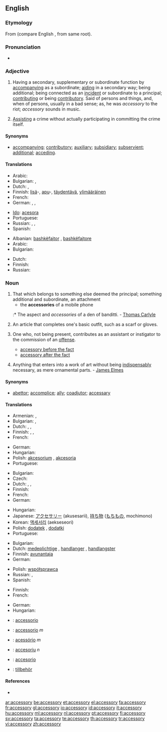 {{also|accessory breathing}}
==English==

===Etymology===
From {{etyl|la}} {{term|accessorius}} (compare English {{term|access}}, from same root).

<!-- What's this got to do with anything?

===Pronunciation===
: '''Note:''' Ash accents the [[antepenult]]; and this is not only more regular, but [[preferable]], on account of [[easiness]] of pronunciation. Most [[orhoëpists]] place the accent on the ''first'' syllable. -->

===Pronunciation===
* {{IPA|/əkˈsɛsərɪ/}}

===Adjective===
{{en-adj}}

# Having a secondary, supplementary or subordinate function by [[accompanying]] as a subordinate; [[aiding]] in a secondary way; being additional; being connected as an [[incident]] or subordinate to a principal; [[contributing]] or being [[contributory]]. Said of persons and things, and, when of persons, usually in a bad sense; as, he was ''accessory'' to the riot; ''accessory'' sounds in music.
# {{context|legal}} [[assist|Assisting]] a crime without actually participating in committing the crime itself.

====Synonyms====
* [[accompanying]]; [[contributory]]; [[auxiliary]]; [[subsidiary]]; [[subservient]]; [[additional]]; [[acceding]].

====Translations====
{{trans-top|having a supplementary function}}
* Arabic: {{t|ar|كمالي}}
* Bulgarian: {{t|bg|спомагателен}},  {{t|bg|допълнителен}}
* Dutch: {{t-|nl|meegeleverd}}, {{t+|nl|toegevoegd}}
* Finnish: [[lisä]]-, [[apu]]-, [[täydentää|täydentävä]], [[ylimääräinen]]
* French: {{t+|fr|accessoire}}
* German: {{t|de|nebensächlich}}, {{t+|de|zusätzlich}}, {{t|de|begleitend}}
{{trans-mid}}
* [[Ido]]: [[acesora]]
* Portuguese: {{t+|pt|acessório}}
* Russian: {{t|ru|вспомогательный|tr=vspomogát'el'nyj}}, {{t|ru|добавочный|tr=dobávočnyj}}, {{t|ru|дополнительный|tr=dopolnít'el'nyj}}
* Spanish: {{t-|es|accesorio}}
{{trans-bottom}}

{{trans-top|assisting a crime}}
* Albanian: [[bashkëfajtor]] {{m}}, [[bashkëfajtore]] {{f}}
* Arabic: {{t|ar|مساعد}}
* Bulgarian: {{t|bg|съучастнически}}
{{trans-mid}}
* Dutch: {{t+|nl|medeplichtig}}
* Finnish: {{t-|fi|avustava}}
* Russian: {{t|ru|соучаствующий|tr=součástvujuš'ij}}
{{trans-bottom}}

===Noun===
{{en-noun|accessories}}

# That which belongs to something else deemed the principal; something additional and subordinate, an attachment
#* the '''accessories''' of a mobile phone
#:* The aspect and ''accessories'' of a den of banditti. - [[w:Thomas Carlyle|Thomas Carlyle]]
# An article that completes one's basic outfit, such as a scarf or gloves.
# {{legal}} One who, not being present, contributes as an assistant or instigator to the commission of an [[offense]].
#* [[accessory before the fact]]
#* [[accessory after the fact]]
# {{context|fine arts}} Anything that enters into a work of art without being [[indispensably]] necessary, as mere ornamental parts. - [[w:James Elmes|James Elmes]]

====Synonyms====
* [[abettor]]; [[accomplice]]; [[ally]]; [[coadjutor]]; [[accessary]]

====Translations====
{{trans-top|attachment}}
* Armenian: {{t-|hy|պիտույք|tr=pituyk’}},  {{t-|hy|պարագա|tr=paraga}}
* Bulgarian: {{t|bg|допълнение}},  {{t|bg|принадлежност}}
* Dutch: {{t+|nl|accessoire|n}}, {{t+|nl|aanhangsel|n}}, {{t+|nl|toebehoren|n}}
* Finnish: {{t+|fi|lisävaruste}}, {{t-|fi|varuste}}, {{t-|fi|tarvike}}
* French: {{t+|fr|accessoire|m}}
{{trans-mid}}
* German: {{t-|de|Zubehör|n}}
* Hungarian: {{t+|hu|tartozék}}
* Polish: [[akcesorium]] {{n}}, [[akcesoria]] {{p}}
* Portuguese: {{t+|pt|acessório|m}}
{{trans-bottom}}

{{trans-top|clothing accessory}}
* Bulgarian: {{t|bg|аксесоар}}
* Czech: {{t-|cs|doplněk|m}}
* Dutch: {{t+|nl|accessoire|n}}, {{t+|nl|aanhangsel|n}}, {{t+|nl|toebehoren|n}}
* Finnish: {{t-|fi|asuste}}
* French: {{t+|fr|accessoire|m}}
* German: {{t+|de|Accessoire|n}}
{{trans-mid}}
* Hungarian: {{t+|hu|kiegészítő}}
* Japanese: [[アクセサリー]] (akusesarii), [[持ち物]] ([[もちもの]], mochimono)
* Korean: [[액세서리]] (aekseseori)
* Polish: [[dodatek]] {{m}}, [[dodatki]] {{p}}
* Portuguese: {{t+|pt|acessório|m}}
{{trans-bottom}}

{{trans-top|contributor to an offense}}
* Bulgarian: {{t|bg|съучастник}}
* Dutch: [[medeplichtige]] {{m|f}}, [[handlanger]] {{m}}, [[handlangster]] {{f}}
* Finnish: [[avunantaja]]
* German: {{t+|de|Beihilfe|f}}
{{trans-mid}}
* Polish: [[współsprawca]] {{m}}
* Russian: {{t|ru|соучастник|m|tr=součástnik}}, {{t|ru|соучастница|f|tr=součástnica}}
* Spanish: {{t-|es|cómplice|m|f}}
{{trans-bottom}}

{{trans-top|unessential part in a work of art}}
* Finnish: {{t-|fi|koriste}}
* French: {{t+|fr|accessoire|m}}
{{trans-mid}}
* German: {{t+|de|Accessoire|n}}
* Hungarian: {{t|hu|bűntárs}}
{{trans-bottom}}

{{checktrans-top}}
* {{ttbc|Interlingua}}: [[accessorio]]
* {{ttbc|Italian}}: [[accessorio]] ''m''
* {{ttbc|Portuguese}}: [[acessório]] ''m''
* {{ttbc|Romanian}}: [[accesoriu]] ''n''
* {{ttbc|Spanish}}: [[accesorio]] {{m}}
* {{ttbc|Swedish}}: [[tillbehör]]
{{checktrans-bottom}}

====References====
* {{R:Webster 1913}}

[[ar:accessory]]
[[be:accessory]]
[[et:accessory]]
[[el:accessory]]
[[fa:accessory]]
[[fr:accessory]]
[[gl:accessory]]
[[io:accessory]]
[[id:accessory]]
[[it:accessory]]
[[hu:accessory]]
[[ml:accessory]]
[[nl:accessory]]
[[pt:accessory]]
[[fi:accessory]]
[[sv:accessory]]
[[ta:accessory]]
[[te:accessory]]
[[th:accessory]]
[[tr:accessory]]
[[vi:accessory]]
[[zh:accessory]]